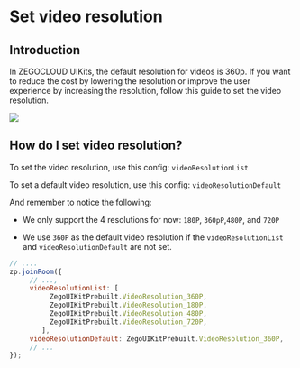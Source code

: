 # Set video resolution

## Introduction


In ZEGOCLOUD UIKits, the default resolution for videos is 360p. If you want to reduce the cost by lowering the resolution or improve the user experience by increasing the resolution, follow this guide to set the video resolution.

<Frame width="512" height="auto" caption="">
  <img src="https://storage.zego.im/sdk-doc/Pics/Prebuilt_Web/set_video_resolution.png" />
</Frame>

## How do I set video resolution?

To set the video resolution, use this config: `videoResolutionList`


To set a default video resolution, use this config: `videoResolutionDefault`

And remember to notice the following:

- We only support the 4 resolutions for now: `180P`, `360pP`,`480P`, and `720P`

- We use `360P` as the default video resolution if the `videoResolutionList` and `videoResolutionDefault` are not set.

```js
// ....
zp.joinRoom({
     // ...,
     videoResolutionList: [
          ZegoUIKitPrebuilt.VideoResolution_360P,
          ZegoUIKitPrebuilt.VideoResolution_180P,
          ZegoUIKitPrebuilt.VideoResolution_480P,
          ZegoUIKitPrebuilt.VideoResolution_720P,
        ],
     videoResolutionDefault: ZegoUIKitPrebuilt.VideoResolution_360P, 
     // ...
});
```
